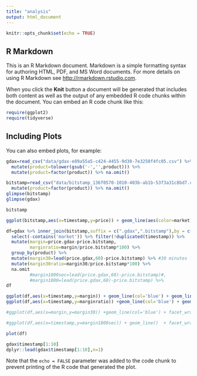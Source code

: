 ```yaml
---
title: "analysis"
output: html_document
---
```


```r
knitr::opts_chunk$set(echo = TRUE)
```

## R Markdown

This is an R Markdown document. Markdown is a simple formatting syntax for authoring HTML, PDF, and MS Word documents. For more details on using R Markdown see <http://rmarkdown.rstudio.com>.

When you click the **Knit** button a document will be generated that includes both content as well as the output of any embedded R code chunks within the document. You can embed an R code chunk like this:

```r
require(ggplot2)
require(tidyverse)
```

## Including Plots

You can also embed plots, for example:

```r
gdax=read_csv("data/gdax-e89a55a5-c424-4455-9d30-7e3250f4fc05.csv") %>%
  mutate(product=tolower(gsub('-','',product))) %>%
  mutate(product=factor(product)) %>% na.omit()

bitstamp=read_csv("data/bitstamp_136f0570-1010-403b-ab1b-53f3a31c8bd7.csv") %>%
  mutate(product=factor(product)) %>% na.omit()
glimpse(bitstamp)
glimpse(gdax)

bitstamp
```

```r


ggplot(bitstamp,aes(x=timestamp,y=price)) + geom_line(aes(color=market)) + geom_line(data = gdax,aes(color=market)) + facet_wrap(~product,scales = "free") 


```

```r
df=gdax %>% inner_join(bitstamp,suffix = c(".gdax",".bitstamp"),by = c("timestamp","product")) %>%
  select(-contains('market')) %>% filter(!duplicated(timestamp)) %>%
  mutate(margin=price.gdax-price.bitstamp,
         marginratio=margin/price.bitstamp*100) %>%
  group_by(product) %>% 
  mutate(margin30=lead(price.gdax,60)-price.bitstamp) %>% #30 minutes lead
  mutate(margin30ratio=margin30/price.bitstamp*100) %>%
  na.omit
         #margin1800sec=lead(price.gdax,60)-price.bitstamp)#,
         #margin1800=lead(price.gdax,60)-price.bitstamp) %>%
df

ggplot(df,aes(x=timestamp,y=margin)) + geom_line(col='blue') + geom_line(aes(y=margin30),col='red')+ facet_wrap(~product,scales = "free")
ggplot(df,aes(x=timestamp,y=marginratio)) +geom_line(col='blue') + geom_line(aes(y=margin30ratio),col='red') + facet_wrap(~product,scales = "free")

#ggplot(df,aes(x=margin,y=margin30)) +geom_line(col='blue') + facet_wrap(~product,scales = "free")

#ggplot(df,aes(x=timestamp,y=margin1800sec)) + geom_line()  + facet_wrap(~product,scales = "free")
```

```r
plot(df)
```

```r
gdax$timestamp[1:10]
dplyr::lead(gdax$timestamp[1:10],n=1)
```

Note that the `echo = FALSE` parameter was added to the code chunk to prevent printing of the R code that generated the plot.
